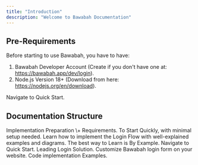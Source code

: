 ```yaml
---
title: "Introduction"
description: "Welcome to Bawabah Documentation"
---
```


## Pre-Requirements

Before starting to use Bawabah, you have to have:

1. Bawabah Developer Account (Create if you don't have one at: https://bawabah.app/dev/login).
2. Node.js Version 18\+ (Download from here: https://nodejs.org/en/download).

<Card title="Ready To Start?" icon="rocket" horizontal href="/getting-started/en/quickstart">
  Navigate to Quick Start.
</Card>

## Documentation Structure

<Steps>
  <Step title="Introduction" icon="book" iconType="solid">
    Implementation Preparation \+ Requirements.
  </Step>
  <Step title="Quick Start" icon="rocket" iconType="solid">
    To Start Quickly, with minimal setup needed.
  </Step>
  <Step title="Development" icon="code" iconType="solid">
    Learn how to implement the Login Flow with well-explained examples and diagrams.
  </Step>
  <Step title="Examples" icon="flask" iconType="solid">
    The best way to Learn is By Example.
  </Step>
</Steps>

<Columns cols={2}>
  <Card title="Quick Start" icon="rocket" iconType="regular" href="/getting-started/en/quickstart">
    Navigate to Quick Start.
  </Card>
  <Card title="Hosted Login" icon="page" href="/en/hosted">
    Leading Login Solution.
  </Card>
  <Card title="Form Login" icon="envelope" href="/en/form">
    Customize Bawabah login form on your website.
  </Card>
  <Card title="Examples" icon="flask" href="/en/examples">
    Code implementation Examples.
  </Card>
</Columns>